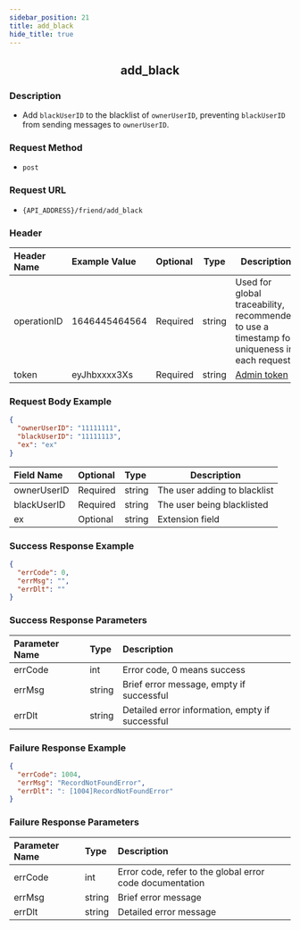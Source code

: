 ```yaml
---
sidebar_position: 21
title: add_black
hide_title: true
---
```


<center>

## add_black

</center>

### Description

- Add `blackUserID` to the blacklist of `ownerUserID`, preventing `blackUserID` from sending messages to `ownerUserID`.

### Request Method

- `post`

### Request URL

- `{API_ADDRESS}/friend/add_black`

### Header

| Header Name  | Example Value   | Optional | Type   | Description                                             |
| :----------- | :-------------- | :------- | ------ | ------------------------------------------------------- |
| operationID  | 1646445464564    | Required | string | Used for global traceability, recommended to use a timestamp for uniqueness in each request. |
| token        | eyJhbxxxx3Xs     | Required | string | [Admin token](/restapi/apis/authenticationManagement/getAdminToken) |

### Request Body Example

```json
{
  "ownerUserID": "11111111",
  "blackUserID": "11111113",
  "ex": "ex"
}
```

| Field Name   | Optional | Type   | Description                   |
| :----------- | :------- | :----- | ----------------------------- |
| ownerUserID  | Required | string | The user adding to blacklist  |
| blackUserID  | Required | string | The user being blacklisted    |
| ex           | Optional | string | Extension field               |

### Success Response Example

```json
{
  "errCode": 0,
  "errMsg": "",
  "errDlt": ""
}
```

### Success Response Parameters

| Parameter Name      | Type   | Description                              |
| :------------------ | :----- | :--------------------------------------- |
| errCode             | int    | Error code, 0 means success              |
| errMsg              | string | Brief error message, empty if successful |
| errDlt              | string | Detailed error information, empty if successful |

### Failure Response Example

```json
{
  "errCode": 1004,
  "errMsg": "RecordNotFoundError",
  "errDlt": ": [1004]RecordNotFoundError"
}
```

### Failure Response Parameters

| Parameter Name      | Type   | Description                              |
| :------------------ | :----- | :--------------------------------------- |
| errCode             | int    | Error code, refer to the global error code documentation |
| errMsg              | string | Brief error message                      |
| errDlt              | string | Detailed error message                   |